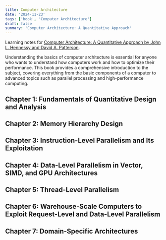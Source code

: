 ```yaml
---
title: Computer Architecture
date: '2024-11-23'
tags: ['book', 'Computer Architecture']
draft: false
summary: 'Computer Architecture: A Quantitative Approach'
---
```


Learning notes for [Computer Architecture: A Quantitative Approach by John L. Hennessy and David A. Patterson](https://github.com/kaitoukito/Computer-Science-Textbooks/blob/master/Computer-Architecture-A-Quantitative-Approach-6th-Edition.pdf).

Understanding the basics of computer architecture is essential for anyone who wants to understand how computers work and how to optimize their performance. This book provides a comprehensive introduction to the subject, covering everything from the basic components of a computer to advanced topics such as parallel processing and high-performance computing.

## Chapter 1: Fundamentals of Quantitative Design and Analysis

## Chapter 2: Memory Hierarchy Design

## Chapter 3: Instruction-Level Parallelism and Its Exploitation

## Chapter 4: Data-Level Parallelism in Vector, SIMD, and GPU Architectures

## Chapter 5: Thread-Level Parallelism

## Chapter 6: Warehouse-Scale Computers to Exploit Request-Level and Data-Level Parallelism

## Chapter 7: Domain-Specific Architectures
